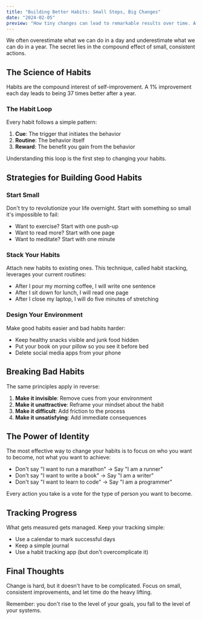 ```yaml
---
title: "Building Better Habits: Small Steps, Big Changes"
date: "2024-02-05"
preview: "How tiny changes can lead to remarkable results over time. A practical guide to habit formation."
---
```


We often overestimate what we can do in a day and underestimate what we can do in a year. The secret lies in the compound effect of small, consistent actions.

## The Science of Habits

Habits are the compound interest of self-improvement. A 1% improvement each day leads to being 37 times better after a year.

### The Habit Loop

Every habit follows a simple pattern:

1. **Cue**: The trigger that initiates the behavior
2. **Routine**: The behavior itself
3. **Reward**: The benefit you gain from the behavior

Understanding this loop is the first step to changing your habits.

## Strategies for Building Good Habits

### Start Small

Don't try to revolutionize your life overnight. Start with something so small it's impossible to fail:

- Want to exercise? Start with one push-up
- Want to read more? Start with one page
- Want to meditate? Start with one minute

### Stack Your Habits

Attach new habits to existing ones. This technique, called habit stacking, leverages your current routines:

- After I pour my morning coffee, I will write one sentence
- After I sit down for lunch, I will read one page
- After I close my laptop, I will do five minutes of stretching

### Design Your Environment

Make good habits easier and bad habits harder:

- Keep healthy snacks visible and junk food hidden
- Put your book on your pillow so you see it before bed
- Delete social media apps from your phone

## Breaking Bad Habits

The same principles apply in reverse:

1. **Make it invisible**: Remove cues from your environment
2. **Make it unattractive**: Reframe your mindset about the habit
3. **Make it difficult**: Add friction to the process
4. **Make it unsatisfying**: Add immediate consequences

## The Power of Identity

The most effective way to change your habits is to focus on who you want to become, not what you want to achieve:

- Don't say "I want to run a marathon" → Say "I am a runner"
- Don't say "I want to write a book" → Say "I am a writer"
- Don't say "I want to learn to code" → Say "I am a programmer"

Every action you take is a vote for the type of person you want to become.

## Tracking Progress

What gets measured gets managed. Keep your tracking simple:

- Use a calendar to mark successful days
- Keep a simple journal
- Use a habit tracking app (but don't overcomplicate it)

## Final Thoughts

Change is hard, but it doesn't have to be complicated. Focus on small, consistent improvements, and let time do the heavy lifting.

Remember: you don't rise to the level of your goals, you fall to the level of your systems.